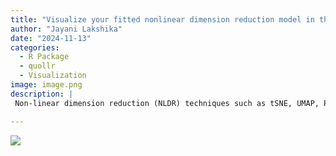 ```yaml
---
title: "Visualize your fitted nonlinear dimension reduction model in the high-dimensional data space"
author: "Jayani Lakshika"
date: "2024-11-13"
categories:
  - R Package
  - quollr
  - Visualization
image: image.png
description: | 
 Non-linear dimension reduction (NLDR) techniques such as tSNE, UMAP, PHATE, PaCMAP, and TriMAP provide a low-dimensional representation of high-dimensional data by applying non-linear transformation. The methods and parameter choices can create wildly different representations, so much so that it is difficult to decide which is best, or whether any or all are accurate or misleading. NLDR often exaggerates random patterns, sometimes due to the samples observed, but NLDR views have an important role in data analysis because, if done well, they provide a concise visual (and conceptual) summary of high dimensional distributions. To help evaluate the NLDR we have developed a way to take the fitted model, as represented by the positions of points in 2D, and turn it into a high-dimensional wireframe to overlay on the data, viewing it with a tour. Viewing a model in the data space is an ideal way to examine the fit. One can see whether it fits the points everywhere or fits better in some places, or simply mismatches the pattern. It is used here to help with the difficult decision on which 2D layout is the best representation of the high-dimensional distribution, or whether the 2D layout is displaying mostly random structure. It can also help to see how different layouts made by different methods are effectively the same summary, or how the different methods have some particular quirks. This methodology is available in the R package [`quollr`](https://github.com/JayaniLakshika/quollr).

---
```


![](image.png)
